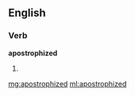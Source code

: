 ==English==

===Verb===
'''apostrophized'''

# {{past of|[[apostrophize]]}}

[[mg:apostrophized]]
[[ml:apostrophized]]